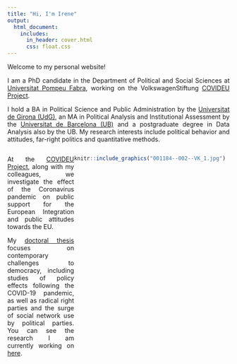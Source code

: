 ```yaml
---
title: "Hi, I'm Irene"
output:
  html_document:
    includes:
      in_header: cover.html
      css: float.css
---
```




Welcome to my personal website!

<p align="justify">
I am a PhD candidate in the Department of Political and Social Sciences at [Universitat Pompeu Fabra](https://www.upf.edu/web/2019-2020/deppol), working on the VolkswagenStiftung [COVIDEU Project](https://www.covideu.info).
</p>

<p align="justify">
I hold a BA in Political Science and Public Administration by the [Universitat de Girona (UdG)](http://www.udg.edu), an MA in Political Analysis and Institutional Assessment by the [Universitat de Barcelona (UB)](https://www.ub.edu/web/portal/ca/) and a postgraduate degree in Data Analysis also by the UB. My research interests include political behavior and attitudes, far-right politics and quantitative methods.
</p>


::: {style="display: flex;"}

::: {style="width: 30%;"}
<div>

<p align="justify">
At the [COVIDEU Project](https://www.covideu.info), along with my colleagues, we investigate the effect of the Coronavirus pandemic on public support for the European Integration and public attitudes towards the EU.
</p>
<p align="justify">
My [doctoral thesis](thesis.html) focuses on contemporary challenges to democracy, including studies of policy effects following the COVID-19 pandemic, as well as radical right parties and the surge of social network use by political parties. You can see the research I am currently working on [here](papers.html).
</p>


</div>
:::

::: {style="width: 70%;"}
<div>
```r
knitr::include_graphics("001184--002--VK_1.jpg")
```


</div>
:::
:::